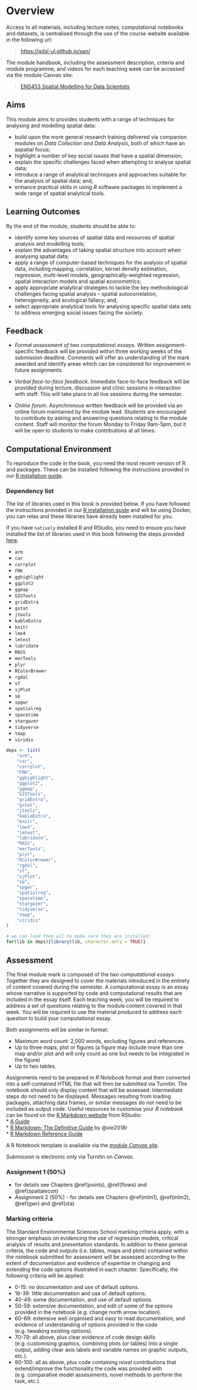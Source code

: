 # Overview {#overview}

Access to all materials, including lecture notes, computational notebooks and datasets, is centralised through the use of the course website available in the following url:

> [https://gdsl-ul.github.io/san/](https://gdsl-ul.github.io/san/)

The module handbook, including the assessment description, criteria and module programme, and videos for each teaching week can be accessed via the module Canvas site:

> [ENS453 Spatial Modelling for Data Scientists](https://liverpool.instructure.com)

## Aims

This module aims to provides students with a range of techniques for analysing and modelling spatial data:

* build upon the more general research training delivered via companion modules on *Data Collection and Data Analysis*, both of which have an aspatial focus;
* highlight a number of key social issues that have a spatial dimension;
* explain the specific challenges faced when attempting to analyse spatial data;
* introduce a range of analytical techniques and approaches suitable for the analysis of spatial data; and,
* enhance practical skills in using *R* software packages to implement a wide range of spatial analytical tools.

## Learning Outcomes

By the end of the module, students should be able to:

* identify some key sources of spatial data and resources of spatial analysis and modelling tools;
* explain the advantages of taking spatial structure into account when analysing spatial data;
* apply a range of computer-based techniques for the analysis of spatial data, including mapping, correlation, kernel density estimation, regression, multi-level models, geographically-weighted regression, spatial interaction models and spatial econometrics;
* apply appropriate analytical strategies to tackle the key methodological challenges facing spatial analysis – spatial autocorrelation, heterogeneity, and ecological fallacy; and, 
* select appropriate analytical tools for analysing specific spatial data sets to address emerging social issues facing the society.

## Feedback

* *Formal assessment of two computational essays*. Written assignment-specific feedback will be provided within three working weeks of the submission deadline. Comments will offer an understanding of the mark awarded and identify areas which can be considered for improvement in future assignments.

* *Verbal face-to-face feedback*. Immediate face-to-face feedback will be provided during lecture, discussion and clinic sessions in interaction with staff. This will take place in all live sessions during the semester.

* *Online forum*. Asynchronous written feedback will be provided via an online forum maintained by the module lead. Students are encouraged to contribute by asking and answering questions relating to the module content. Staff will monitor the forum Monday to Friday 9am-5pm, but it will be open to students to make contributions at all times.

## Computational Environment

To reproduce the code in the book, you need the most recent version of R and packages. These can be installed following the instructions provided in our [R installation guide](https://gdsl-ul.github.io/r_install/).

### Dependency list

The list of libraries used in this book is provided below. If you have followed the instructions provided in our [R installation guide](https://gdsl-ul.github.io/r_install/) and will be using Docker, you can relax and these libraries have already been installed for you. 

If you have `natively` installed R and RStudio, you need to ensure you have installed the list of libraries used in this book following the steps provided [here](https://gdsl-ul.github.io/r_install/otherWin.html#install-packages).

* `arm`
* `car`
* `corrplot`
* `FRK`
* `gghighlight`
* `ggplot2`
* `ggmap`
* `GISTools`
* `gridExtra`
* `gstat`
* `jtools`
* `kableExtra`
* `knitr`
* `lme4`
* `lmtest`
* `lubridate`
* `MASS`
* `merTools`
* `plyr`
* `RColorBrewer`
* `rgdal`
* `sf`
* `sjPlot`
* `sp`
* `spgwr`
* `spatialreg`
* `spacetime`
* `stargazer`
* `tidyverse`
* `tmap`
* `viridis`

```r
deps <- list(
    "arm",
    "car",
    "corrplot",
    "FRK",
    "gghighlight",
    "ggplot2",
    "ggmap",
    "GISTools",
    "gridExtra",
    "gstat",
    "jtools",
    "kableExtra",
    "knitr",
    "lme4",
    "lmtest",
    "lubridate",
    "MASS",
    "merTools",
    "plyr",
    "RColorBrewer",
    "rgdal",
    "sf",
    "sjPlot",
    "sp",
    "spgwr",
    "spatialreg",
    "spacetime",
    "stargazer",
    "tidyverse",
    "tmap",
    "viridis"
)
```

```r
# we can load them all to make sure they are installed:
for(lib in deps){library(lib, character.only = TRUE)}
```

## Assessment

The final module mark is composed of the *two computational essays*. Together they are designed to cover the materials introduced in the entirety of content covered during the semester. A computational essay is an essay whose narrative is supported by code and computational results that are included in the essay itself. Each teaching week, you will be required to address a set of questions relating to the module content covered in that week. You will be required to use the material produced to address each question to build your computational essay.

Both assignments will be similar in format: 

* Maximum word count: 2,000 words, excluding figures and references.
* Up to three maps, plot or figures (a figure may include more than one map and/or plot and will only count as one but needs to be integrated in the figure)
* Up to two tables.

Assignments need to be prepared in *R Notebook* format and then converted into
a self-contained HTML file that will then be submitted via Turnitin.
The notebook should only display content that will be assessed. 
Intermediate steps do not need to be displayed. 
Messages resulting from loading packages, attaching data frames, or similar messages do not need to be included as output code.
Useful resources to customise your *R notebook* can be found on the [R Markdown website](https://rmarkdown.rstudio.com) from RStudio:  
* [A Guide](https://rmarkdown.rstudio.com/lesson-1.html)  
* [R Markdown: The Definitive Guide](https://bookdown.org/yihui/rmarkdown/) by @xie2018r  
* [R Markdown Reference Guide](https://rstudio.com/wp-content/uploads/2015/03/rmarkdown-reference.pdf?_ga=2.199646894.1496049738.1611760832-141828105.1610798362)  

A R Notebook template is available via the [*module Canvas site*](https://liverpool.instructure.com).

*Submission* is electronic only via Turnitin on *Canvas*.

### Assignment 1 (50%)

- for details see Chapters \@ref(points), \@ref(flows) and \@ref(spatialecon)
* Assignment 2 (50%) - for details see Chapters \@ref(mlm1), \@ref(mlm2), \@ref(gwr) and \@ref(sta)



### Marking criteria

The Standard Environmental Sciences School marking criteria apply, with a stronger emphasis on evidencing the use of regression models, critical analysis of results and presentation standards. In addition to these general criteria, the code and outputs (i.e. tables, maps and plots) contained within the notebook submitted for assessment will be assessed according to the extent of documentation and evidence of expertise in changing and extending the code options illustrated in each chapter. Specifically, the following criteria will be applied:

* 0-15: no documentation and use of default options.
* 16-39: little documentation and use of default options.
* 40-49: some documentation, and use of default options.
* 50-59: extensive documentation, and edit of some of the options provided in the notebook (e.g. change north arrow location).
* 60-69: extensive well organised and easy to read documentation, and evidence of understanding of options provided in the code (e.g. tweaking existing options).
* 70-79: all above, plus clear evidence of code design skills (e.g. customising graphics, combining plots (or tables) into a single output, adding clear axis labels and variable names on graphic outputs, etc.).
* 80-100: all as above, plus code containing novel contributions that extend/improve the functionality the code was provided with (e.g. comparative model assessments, novel methods to perform the task, etc.).


